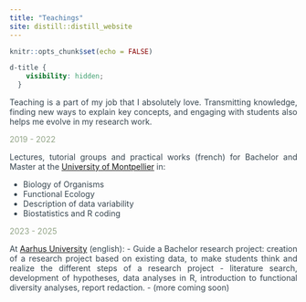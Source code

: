 ```yaml
---
title: "Teachings"
site: distill::distill_website
---
```


```r
knitr::opts_chunk$set(echo = FALSE)
```

```css
d-title {
    visibility: hidden;
  }
```

<style>
body {
text-align: justify;
color: #36454F}
</style>

Teaching is a part of my job that I absolutely love. 
Transmitting knowledge, finding new ways to explain key concepts, 
and engaging with students also helps me evolve in my research work.

<span style="color: #93A588;">2019 - 2022</span>

Lectures, tutorial groups and practical works (french) for Bachelor and Master 
at the [University of Montpellier](https://www.umontpellier.fr/en/) in:

- Biology of Organisms
- Functional Ecology
- Description of data variability
- Biostatistics and R coding


<span style="color: #93A588;">2023 - 2025</span>

At [Aarhus University](https://international.au.dk/) (english):
- Guide a Bachelor research project: creation of a research project based on existing data, to make students think and realize the different steps of a research project - literature search, development of hypotheses, data analyses in R, introduction to functional diversity analyses, report redaction.
- (more coming soon)



